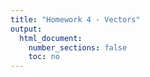 ```yaml
---
title: "Homework 4 - Vectors"
output:
  html_document:
    number_sections: false
    toc: no
---
```


